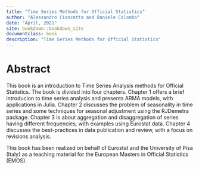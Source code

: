 ```yaml
--- 
title: "Time Series Methods for Official Statistics"
author: "Alessandro Ciancetta and Daniele Colombo"
date: "April, 2021"
site: bookdown::bookdown_site
documentclass: book
description: "Time Series Methods for Official Statistics"
---
```

# Abstract {-}
This book is an introduction to Time Series Analysis methods for Official Statistics. The book is divided into four chapters. Chapter 1 offers a brief introducion to time series analysis and presents ARMA models, with applications in Julia. Chapter 2 discusses the problem of seasonality in time series and some techniques for seasonal adjustment using the RJDemetra package. Chapter 3 is about aggregation and disaggregation of series having different frequencies, with examples using Eurostat data. Chapter 4 discusses the best-practices in data publication and review, with a focus on revisions analysis. 

This book has been realized on behalf of Eurostat and the University of Pisa (Italy) as a teaching material for the European Masters in Official Statistics (EMOS).